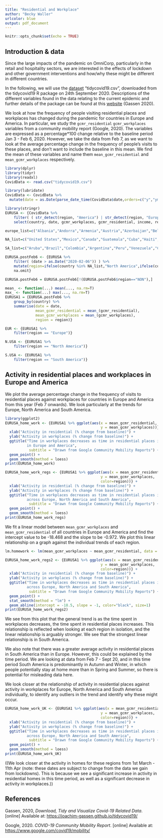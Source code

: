 ```yaml
---
title: "Residential and Workplace"
author: "Becky Waller"
urlcolor: blue
output: pdf_document
---
```


```r
knitr::opts_chunk$set(echo = TRUE)
```

## Introduction & data
Since the large impacts of the pandemic on OmniCorp, particularly in the retail and hospitality sectors, we are interested in the effects of lockdown and other government interventions and how/why these might be different in different countries.

In the following, we will use the [dataset](https://moodle.warwick.ac.uk/mod/resource/view.php?id=1023429) "tidycovid19.csv", downloaded from the tidycovid19 R package on 24th September 2020. Descriptions of the different variables found in the data relating to the current epidemic and further details of the package can be found at this [website](https://joachim-gassen.github.io/tidycovid19/) (Gassen 2020).

We look at how the frequency of people visiting residential places and workplaces has changed during the pandemic for countries in Europe and America. In particular, we study the `gcmr_residential` `gcmr_workplaces` variables from a community mobility report (Google, 2020). The variables are expressed as a percentage*100 change relative to the baseline period Jan 3 - Feb 6, 2020. However, we take the data from Feb 7, as we want to look at the average percentage change in the frequency of people's visits to these places, and don't want to include the baseline in this mean. We find the mean of these variables and name them `mean_gcmr_residential` and `mean_gcmr_workplaces` respectively.

```r
library(dplyr)
library(tidyr)
library(readxl)
CovidData <- read.csv("tidycovid19.csv")

library(lubridate)
CovidData <- CovidData %>%
  mutate(date = as.Date(parse_date_time(CovidData$date,orders=c("y","ym","ymd"))))
```

```r
library(stringr)
EURUSA <- {CovidData %>% 
    filter( ( str_detect(region, "America") | str_detect(region, "Europe") ) ) %>%
    select(country, date, gcmr_workplaces, gcmr_residential, income, region)}

europe_list=c("Albania","Andorra","Armenia","Austria","Azerbaijan","Belarus","Belgium","Bosnia & Herzegovina","Bulgaria","Croatia","Cyprus","Czechia","Denmark","Estonia","Finland","France","Georgia","Germany","Greece","Hungary","Iceland","Ireland","Italy","Kazakhstan","Kosovo","Latvia","Liechtenstein","Lithuania","Luxembourg","Malta","Moldova","Monaco","Montenegro","Netherlands","Macedonia","Norway","Poland","Portugal","Romania","Russia","San Marino","Serbia","Slovakia","Slovenia","Spain","Sweden","Switzerland","Turkey","Ukraine","United Kingdom","Faroe Islands","Gibraltar","Isle of Man","North Macedonia")

NA_list=c("United States","Mexico","Canada","Guatemala","Cuba","Haiti","Dominican Republic","Honduras","El Salvador","Nicaragua","Costa Rica","Panama","Puerto Rico","Jamaica","Trinidad and Tobago","Guadeloupe","Martinique","Bahamas","Belize","Barbarbados","St. Lucia","St. Vincent & Grenadines","U.S. Virgin Islands","Grenada","Antigua & Barbuda","Dominica","Bermuda","Cayman Islands","Greenland","St. Kitts & Nevis","Sint Maarten","Turks & Caicos Islands","Saint Martin","British Virgin Islands","Barbados","Trinidad & Tobago")

SA_list=c("Aruba","Brazil","Colombia","Argentina","Peru","Venezuela","Chile","Ecuador","Bolivia","Paraguay","Uruguay","Guyana","Suriname","French Guiana","Falkland Islands","CuraÃ§ao")

EURUSA.postFeb6 <- {EURUSA %>%
    filter( (date > as.Date("2020-02-06")) ) %>%
    mutate(region=ifelse(country %in% NA_list,"North America",ifelse(country %in% SA_list,"South America",ifelse(country %in% europe_list,"Europe","NON")))) %>%
    na.omit}

EURUSA.postFeb6 = EURUSA.postFeb6[!(EURUSA.postFeb6$region=="NON"),]

mean_ <- function(...) mean(..., na.rm=T)
max_ <- function(...) max(..., na.rm=T)
EURUSA1 = {EURUSA.postFeb6 %>%
    group_by(country) %>% 
    summarise(date = date,
              mean_gcmr_residential = mean_(gcmr_residential),
              mean_gcmr_workplaces = mean_(gcmr_workplaces),
              region = region)}

EUR <- {EURUSA1 %>%
    filter(region == "Europe")}

N.USA <- {EURUSA1 %>%
    filter(region == "North America")}

S.USA <- {EURUSA1 %>%
    filter(region == "South America")}

```

## Activity in residential places and workplaces in Europe and America
We plot the average percentage change in the frequency of visits to residential places against workplaces for countries in Europe and America from this year (Feb 7 onwards). We look particularly at the trends for Europe, North America and South America.

```r
library(ggplot2)
EURUSA_home_work <- {EURUSA1 %>% ggplot(aes(x = mean_gcmr_residential,
                                            y = mean_gcmr_workplaces))} +
  xlab("Activity in residential (% change from baseline)") +
  ylab("Activity in workplaces (% change from baseline)") +
  ggtitle("Time in workplaces decreases as time in residential places increases
          in Europe and America",
           subtitle = "Drawn from Google Community Mobility Reports") +
  geom_point() +
  geom_smooth(method = loess)
print(EURUSA_home_work)

```


```r
EURUSA_home_work_regs <- {EURUSA1 %>% ggplot(aes(x = mean_gcmr_residential,
                                            y = mean_gcmr_workplaces,
                                            color=region))} +
  xlab("Activity in residential (% change from baseline)") +
  ylab("Activity in workplaces (% change from baseline)") +
  ggtitle("Time in workplaces decreases as time in residential places increases
          across Europe, North America and South America",
           subtitle = "Drawn from Google Community Mobility Reports") +
  geom_point() +
  geom_smooth(method = loess)
print(EURUSA_home_work_regs)

```
We fit a linear model between `mean_gcmr_workplaces` and `mean_gcmr_residential` of all countries in Europe and America and find the intercept value to be -18.468 and the slope to be -0.972. We plot this linear relationship on a graph against the individual trends of each region. 
```r
lm.homework <- lm(mean_gcmr_workplaces ~ mean_gcmr_residential, data = EURUSA1)

EURUSA_home_work_regs2 <- {EURUSA1 %>% ggplot(aes(x = mean_gcmr_residential,
                                            y = mean_gcmr_workplaces,
                                            color=region))} +
  xlab("Activity in residential (% change from baseline)") +
  ylab("Activity in workplaces (% change from baseline)") +
  ggtitle("Time in workplaces decreases as time in residential places increases
          across Europe, North America and South America",
           subtitle = "Drawn from Google Community Mobility Reports") +
  geom_point() +
  stat_smooth(method = "lm") +
  geom_abline(intercept = -18.5, slope = -1, color="black", size=1)
print(EURUSA_home_work_regs2)

```

We see from this plot that the general trend is as the time spent in workplaces decreases, the time spent in residential places increases. This relationship is reflected when looking at each region in isolation, and the linear relationship is arguably stronger. We see that the strongest linear relationship is in South America. 

We also note that there was a greater average activity in residential places in South America than in Europe. However, this could be explained by the time period. We are looking at data from Feb 7 - Sept 20, and in this time period South America is predominantly in Autumn and Winter, in which people potentially stay at home more than in Spring and Summer, so there is potential for misleading data here.


We look closer at the relationship of activity in residential places against activity in workplaces for Europe, North America and South America individually, to identify any outliers in the trend and identify why these might occur.
```r
EURUSA_home_work_UK <- {EURUSA1 %>% ggplot(aes(x = mean_gcmr_residential,
                                            y = mean_gcmr_workplaces,
                                            color=region))} +
  xlab("Activity in residential (% change from baseline)") +
  ylab("Activity in workplaces (% change from baseline)") +
  ggtitle("Time in workplaces decreases as time in residential places increases
          across Europe, North America and South America",
           subtitle = "Drawn from Google Community Mobility Reports") +
  geom_point() +
  geom_smooth(method = loess)
print(EURUSA_home_work_UK)

```





((We look closer at the activity in homes for these regions from 1st March - 11th Apr (note: these dates are subject to change from the data we gain from lockdowns). This is because we see a significant increase in activity in residential homes in this time period, as well as a significant decrease in activity in workplaces.))


## References

Gassen, 2020, *Download, Tidy and Visualize Covid-19 Related Data*. [online] Available at: <https://joachim-gassen.github.io/tidycovid19/>

Google, 2020. *COVID-19 Community Mobility Report*. [online] Available at: <https://www.google.com/covid19/mobility/>